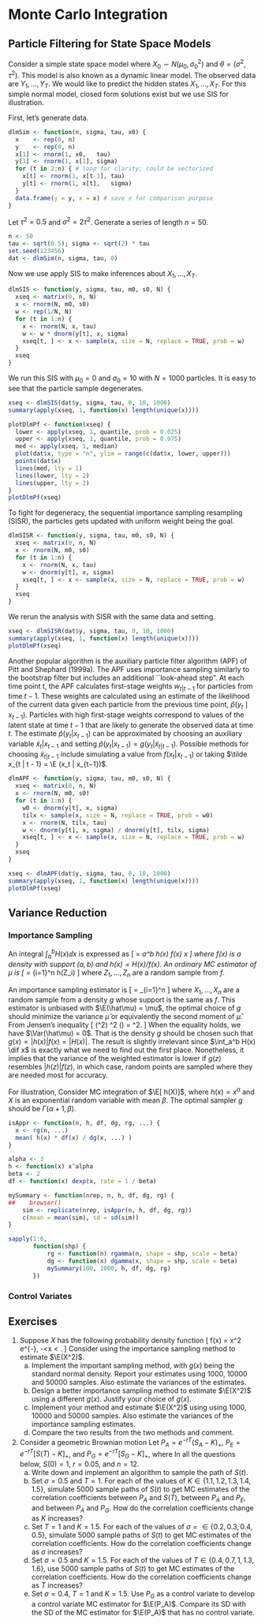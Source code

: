 # Monte Carlo Integration {#mcinteg}

## Particle Filtering for State Space Models

Consider a simple state space model
\begin{eqnarray*}
Y_{t}  \mid & X_t,    & \theta & \sim & N(X_t,     & \sigma^2)\\
X_{t}  \mid & X_{t-1},& \theta & \sim & N(X_{t-1}, & \tau^2)
\end{eqnarray*}
where $X_0 \sim N(\mu_0, \sigma^2_0)$ and $\theta = (\sigma^2, \tau^2)$.
This model is also known as a dynamic linear model. The observed data are $Y_1, \ldots, Y_T$. We would like to predict the hidden states $X_1, \ldots, X_T$. For this simple normal model, closed form solutions exist but we use SIS for illustration.


First, let's generate data.
```r
dlmSim <- function(n, sigma, tau, x0) {
  x    <- rep(0, n)
  y    <- rep(0, n)
  x[1] <- rnorm(1, x0,   tau)
  y[1] <- rnorm(1, x[1], sigma)
  for (t in 2:n) { # loop for clarity; could be vectorized
    x[t] <- rnorm(1, x[t-1], tau)
    y[t] <- rnorm(1, x[t],   sigma)
  }
  data.frame(y = y, x = x) # save x for comparison purpose
}
```
Let $\tau^2 = 0.5$ and $\sigma^2 = 2\tau^2$.
Generate a series of length $n = 50$.
```r
n <- 50
tau <- sqrt(0.5); sigma <- sqrt(2) * tau
set.seed(123456)
dat <- dlmSim(n, sigma, tau, 0)
```

Now we use apply SIS to make inferences about $X_1, \ldots, X_T$.
```r
dlmSIS <- function(y, sigma, tau, m0, s0, N) {
  xseq <- matrix(0, n, N)
  x <- rnorm(N, m0, s0)
  w <- rep(1/N, N)
  for (t in 1:n) {
    x <- rnorm(N, x, tau)
    w <- w * dnorm(y[t], x, sigma)
    xseq[t, ] <- x <- sample(x, size = N, replace = TRUE, prob = w)
  }
  xseq
}
```
We run this SIS with $\mu_0 = 0$ and $\sigma_0 = 10$ with $N = 1000$ particles. It is easy to see that the particle sample degenerates.
```r
xseq <- dlmSIS(dat$y, sigma, tau, 0, 10, 1000)
summary(apply(xseq, 1, function(x) length(unique(x))))

plotDlmPf <- function(xseq) {
  lower <- apply(xseq, 1, quantile, prob = 0.025)
  upper <- apply(xseq, 1, quantile, prob = 0.975)
  med <- apply(xseq, 1, median)
  plot(dat$x, type = "n", ylim = range(c(dat$x, lower, upper)))
  points(dat$x)
  lines(med, lty = 1)
  lines(lower, lty = 2)
  lines(upper, lty = 2)
}
plotDlmPf(xseq)
```


To fight for degeneracy, the sequential importance sampling resampling (SISR), the particles gets updated with uniform weight being the goal.
```r
dlmSISR <- function(y, sigma, tau, m0, s0, N) {
  xseq <- matrix(0, n, N)
  x <- rnorm(N, m0, s0)
  for (t in 1:n) {
    x <- rnorm(N, x, tau)
    w <- dnorm(y[t], x, sigma)
    xseq[t, ] <- x <- sample(x, size = N, replace = TRUE, prob = w)
  }
  xseq
}
```
We rerun the analysis with SISR with the same data and setting.
```r
xseq <- dlmSISR(dat$y, sigma, tau, 0, 10, 1000)
summary(apply(xseq, 1, function(x) length(unique(x))))
plotDlmPf(xseq)
```


Another popular algorithm is the auxiliary particle filter algorithm (APF) of Pitt and Shephard (1999a). The APF uses importance sampling similarly to the bootstrap filter but includes an additional ``look-ahead step". At each time point t, the APF calculates first-stage weights $w_{t|t−1}$ for particles from time $t − 1$. These weights are calculated using an estimate of the likelihood of the current data given each particle from the previous time point, $\hat p(y_t \mid x_{t-1})$. Particles with high first-stage weights correspond to values of the latent state at time $t − 1$ that are likely to generate the observed data at time $t$. The estimate $\hat p(y_t | x_{t-1})$ can be approximated by choosing an auxiliary variable $\tilde x_t | x_{t-1}$ and setting $\hat p(y_t | x_{t-1}) = g(y_t|\tilde x_{t|t−1})$. Possible methods for choosing $\tilde x_{t | t - 1}$ include simulating a value from $f(x_t|x_{t−1})$ or taking $\tilde x_{t | t - 1} = \E (x_t | x_{t−1})$.
```r
dlmAPF <- function(y, sigma, tau, m0, s0, N) {
  xseq <- matrix(0, n, N)
  x <- rnorm(N, m0, s0)
  for (t in 1:n) {
    w0 <- dnorm(y[t], x, sigma)
    tilx <- sample(x, size = N, replace = TRUE, prob = w0)
    x <- rnorm(N, tilx, tau)
    w <- dnorm(y[t], x, sigma) / dnorm(y[t], tilx, sigma)
    xseq[t, ] <- x <- sample(x, size = N, replace = TRUE, prob = w)
  }
  xseq
}

xseq <- dlmAPF(dat$y, sigma, tau, 0, 10, 1000)
summary(apply(xseq, 1, function(x) length(unique(x))))
plotDlmPf(xseq)
```


## Variance Reduction

### Importance Sampling

An integral $\int_a^b H(x) \dd x$ is expressed as
\[
  \mu = \int_a^b h(x) f(x) \dd x
\]
where $f(x)$ is a density with support $(a, b)$ and $h(x) = H(x) / f(x)$.
An ordinary MC estimator of $\mu$ is
\[
  \hat\mu = \frac{1}{n} \sum_{i=1}^n h(Z_i)
\]
where $Z_1, \ldots, Z_n$ are a random sample from $f$.


An importance sampling estimator is 
\[
  \hat\mu = \frac{1}{n} \sum_{i=1}^n \frac{h(X_i)}{g(X_i)}
\]
where $X_1, \ldots, X_n$ are a random sample from a density $g$ whose support is the same as $f$. This estimator is unbiased with $\E(\hat\mu) = \mu$, the optimal choice of $g$ should minimize the variance $\hat\mu$ or equivalently the second moment of $\hat\mu$. From Jensen's inequality
\[
  \E (\hat\mu^2) \ge \E^2 (\hat\mu) = \mu^2.
\]
When the equality holds, we have $\Var(\hat\mu) = 0$. That is the density $g$ should be chosen such that $g(x) \propto |h(x)| f(x) = |H(x)|$. The result is slightly irrelevant since $\int_a^b H(x) \dif x$ is exactly what we need to find out the first place. Nonetheless, it implies that the variance of the weighted estimator is lower if $g(z)$ resembles $|h(z)| f(z)$, in which case, random points are sampled where they are needed most for accuracy.


For illustration, Consider MC integration of $\E[ h(X)]$, where
$h(x) = x^\alpha$ and $X$ is an exponential random variable with mean $\beta$.
The optimal sampler $g$ should be $\Gamma(\alpha + 1, \beta)$.
```r
isAppr <- function(n, h, df, dg, rg, ...) {
  x <- rg(n, ...)
  mean( h(x) * df(x) / dg(x, ...) )
}

alpha <- 3
h <- function(x) x^alpha
beta <- 2
df <- function(x) dexp(x, rate = 1 / beta)

mySummary <- function(nrep, n, h, df, dg, rg) {
##    browser()
    sim <- replicate(nrep, isAppr(n, h, df, dg, rg))
    c(mean = mean(sim), sd = sd(sim))
}

sapply(1:6, 
       function(shp) {
           rg <- function(n) rgamma(n, shape = shp, scale = beta)
           dg <- function(x) dgamma(x, shape = shp, scale = beta)
           mySummary(100, 1000, h, df, dg, rg)
       })
```


### Control Variates


## Exercises

1. Suppose $X$ has the following probability density function
\[
f(x) = \frac{1}{5\sqrt{2\pi}}x^2 e^{-\frac{(x-2)^2}{2}}, \qquad -\infty <x < \infty.
\]
Consider using the importance sampling method to estimate $\E(X^2)$.
    a. Implement the important sampling method, with $g(x)$ being the standard
normal density. Report your estimates using 1000, 10000 and 50000
samples. Also estimate the variances of the estimates.
    a. Design a better importance sampling method to estimate $\E(X^2)$ using a
different $g(x)$. Justify your choice of $g(x)$.
    a. Implement your method and estimate $\E(X^2)$ using using 1000, 10000 and 50000
samples. Also estimate the variances of the importance sampling estimates.
    a. Compare the two results from the two methods and comment.
1. Consider a geometric Brownian motion
\begin{align*}
  \frac{\dd S(t)}{S(t)} = r\,\dd t + \sigma\,\dd W(t).
\end{align*}
Let $P_A = e^{-rT}(S_A-K)_+$, $P_E = e^{-rT}[S(T)-K]_+$, and $P_G =
e^{-rT}[S_G-K]_+$, where
\begin{align*}
  S_A = \frac{1}{n} \sum_{i=1}^n S\left(\frac{iT}{n}\right),
  \quad
  S_G = \left[\prod_{i=1}^n S\left(\frac{iT}{n}\right)\right]^{1/n}.
\end{align*}
In all the questions below, $S(0)=1$, $r=0.05$, and $n=12$.
    a. Write down and implement an algorithm to sample the path of $S(t)$.
    a. Set $\sigma=0.5$ and $T=1$.  For each of the values of 
$K \in \{1.1, 1.2, 1.3, 1.4, 1.5\}$, simulate 5000 sample paths of $S(t)$ to get
MC estimates of the correlation coefficients between $P_A$ and
$S(T)$, between $P_A$ and $P_E$, and between $P_A$ and $P_G$.  How
do the correlation coefficients change as $K$ increases?
    a. Set $T=1$ and $K=1.5$.  For each of the values of 
$\sigma = \in \{0.2, 0.3, 0.4, 0.5\}$, simulate 5000 sample paths of $S(t)$ to
get MC estimates of the correlation coefficients.  How do the correlation
coefficients change as $\sigma$ increases?
    a. Set $\sigma=0.5$ and $K=1.5$.  For each of the values of 
$T \in \{0.4, 0.7, 1, 1.3, 1.6\}$, use 5000 sample paths of $S(t)$ to get MC
estimates of the correlation coefficients.  How do the correlation
coefficients change as $T$ increases?
    a. Set $\sigma=0.4$, $T=1$ and $K=1.5$.  Use $P_G$ as a control
variate to develop a control variate MC estimator for $\E(P_A)$.
Compare its SD with the SD of the MC estimator for $\E(P_A)$ that
has no control variate.
